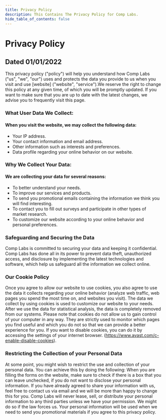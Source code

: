 ```yaml
---
title: Privacy Policy
description: This Contains The Privacy Policy for Comp Labs.
hide_table_of_contents: false
---
```


# Privacy Policy
## Dated 01/01/2022

This privacy policy ("policy") will help you understand how Comp Labs ("us", "we", "our") uses and protects the data you provide to us when you visit and use [website] ("website", "service").We reserve the right to change this policy at any given time, of which you will be promptly updated. If you want to make sure that you are up to date with the latest changes, we advise you to frequently visit this page.

### What User Data We Collect:
#### When you visit the website, we may collect the following data:
- Your IP address.
- Your contact information and email address.
- Other information such as interests and preferences.
- Data profile regarding your online behavior on our website.

### Why We Collect Your Data:
#### We are collecting your data for several reasons:
- To better understand your needs.
- To improve our services and products.
- To send you promotional emails containing the information we think you will find interesting.
- To contact you to fill out surveys and participate in other types of market research.
- To customize our website according to your online behavior and personal preferences.

### Safeguarding and Securing the Data
Comp Labs is committed to securing your data and keeping it confidential. Comp Labs has done all in its power to prevent data theft, unauthorized access, and disclosure by implementing the latest technologies and software, which help us safeguard all the information we collect online.

### Our Cookie Policy
Once you agree to allow our website to use cookies, you also agree to use the data it collects regarding your online behavior (analyze web traffic, web pages you spend the most time on, and websites you visit).
The data we collect by using cookies is used to customize our website to your needs. After we use the data for statistical analysis, the data is completely removed from our systems.
Please note that cookies do not allow us to gain control of your computer in any way. They are strictly used to monitor which pages you find useful and which you do not so that we can provide a better experience for you.
If you want to disable cookies, you can do it by accessing the settings of your internet browser. (https://www.avast.com/c-enable-disable-cookies).

### Restricting the Collection of your Personal Data
At some point, you might wish to restrict the use and collection of your personal data. You can achieve this by doing the following:
When you are filling the forms on the website, make sure to check if there is a box that you can leave unchecked, if you do not want to disclose your personal information.
If you have already agreed to share your information with us, feel free to contact us via email and we will be more than happy to change this for you.
Comp Labs will never lease, sell, or distribute your personal information to any third parties unless we have your permission. We might do so if the law forces us. Your personal information will be used when we need to send you promotional materials if you agree to this privacy policy.
